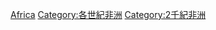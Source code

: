 {{category pair|19世紀非洲|21世紀非洲}}
[[Category:20世紀各大洲|Africa]]
[[Category:各世紀非洲|Category:各世紀非洲]]
[[Category:2千紀非洲|Category:2千紀非洲]]